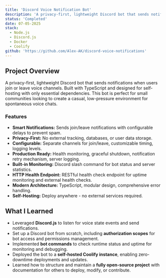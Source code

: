 ```yaml
---
title: 'Discord Voice Notification Bot'
description: 'A privacy-first, lightweight Discord bot that sends notifications when users join or leave voice channels.'
status: 'Completed'
date: 07-05-2025
stack:
  - Node.js
  - Discord.js
  - Docker
  - Coolify
github: 'https://github.com/Alex-AK/discord-voice-notifications'
---
```


## Project Overview

A privacy-first, lightweight Discord bot that sends notifications when users join or leave voice channels. Built with TypeScript and designed for self-hosting with only essential dependencies. This bot is perfect for small communities looking to create a casual, low-pressure environment for spontaneous voice chats.

### Features

- **Smart Notifications:** Sends join/leave notifications with configurable delays to prevent spam.
- **Privacy-First:** No external tracking, databases, or user data storage.
- **Configurable:** Separate channels for join/leave, customizable timing, logging levels.
- **Production Ready:** Health monitoring, graceful shutdown, notification retry mechanism, server logging.
- **Built-in Monitoring:** Discord slash command for bot status and server statistics.
- **HTTP Health Endpoint:** RESTful health check endpoint for uptime monitoring and external health checks.
- **Modern Architecture:** TypeScript, modular design, comprehensive error handling.
- **Self-Hosting:** Deploy anywhere - no external services required.

## What I Learned

- Leveraged **Discord.js** to listen for voice state events and send notifications.
- Set up a Discord bot from scratch, including **authorization scopes** for bot access and permissions management.
- Implemented **bot commands** to check runtime status and uptime for monitoring and debugging.
- Deployed the bot to a **self-hosted Coolify instance**, enabling zero-downtime deployments and updates.
- Learned how to structure and maintain a **fully open-source project** with documentation for others to deploy, modify, or contribute.

